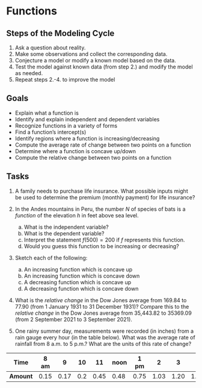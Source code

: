 
# Functions

## Steps of the Modeling Cycle

1. Ask a question about reality.
2. Make some observations and collect the corresponding data.
3. Conjecture a model or modify a known model based on the data.
4. Test the model against known data (from step 2.) and modify the model as needed.
5. Repeat steps 2.-4. to improve the model

## Goals

- Explain what a function is
- Identify and explain independent and dependent variables
- Recognize functions in a variety of forms
- Find a function's intercept(s)
- Identify regions where a function is increasing/decreasing
- Compute the average rate of change between two points on a function
- Determine where a function is concave up/down
- Compute the relative change between two points on a function


## Tasks

1. A family needs to purchase life insurance. What possible inputs might be used to determine the premium (monthly payment) for life insurance?

2. In the Andes mountains in Peru, the number $N$ of species of bats is a *function* of the elevation $h$ in feet above sea level. 
   a. What is the independent variable?
   b. What is the dependent variable?
   c. Interpret the statement $f(500)=200$ if $f$ represents this function.
   d. Would you guess this function to be increasing or decreasing?

3. Sketch each of the following:
   a. An increasing function which is concave up
   b. An increasing function which is concave down
   c. A decreasing function which is concave up
   d. A decreasing function which is concave down

4. What is the *relative change* in the Dow Jones average from 169.84 to 77.90 (from 1 January 1931 to 31 December 1931)? Compare this to the *relative change* in the Dow Jones average from 35,443.82 to 35369.09 (from 2 September 2021 to 3 September 2021).

5. One rainy summer day, measurements were recorded (in inches) from a rain gauge every hour (in the table below). What was the average rate of rainfall from 8 a.m. to 5 p.m.? What are the units of this rate of change?

**Time**   | 8 am | 9 | 10 | 11 | noon | 1 pm | 2 | 3 | 4 | 5 pm
-------|-------|-------|-------|-------|-------|-------|-------|-------|-------|-------
**Amount** | 0.15 | 0.17 | 0.2 | 0.45 | 0.48 | 0.75 | 1.03 | 1.20 | 1.45 | 1.60

 


